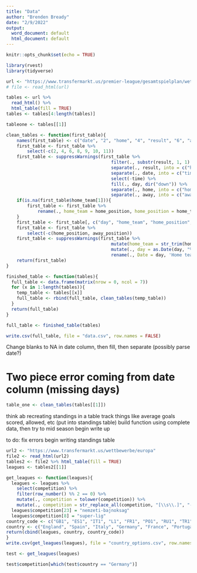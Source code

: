 ---
title: "Data"
author: "Brenden Bready"
date: "2/9/2022"
output:
  word_document: default
  html_document: default
---
```{r setup, include=FALSE}
knitr::opts_chunk$set(echo = TRUE)
```

```{r warning=FALSE}
library(rvest)
library(tidyverse)
```


```{r}
url <- "https://www.transfermarkt.us/premier-league/gesamtspielplan/wettbewerb/GB1/saison_id/2021"
# file <- read_html(url)
```



```{r}
tables <- url %>% 
  read_html() %>%
  html_table(fill = TRUE)
tables <- tables[4:length(tables)]
```

```{r}
tableone <- tables[[1]]
```


```{r}
clean_tables <- function(first_table){
    names(first_table) <- c("date", "2", "home", "4", "result", "6", "away", "8", "9", "10", "11")
    first_table <- first_table %>%
        select(-c(2, 4, 6, 8, 9, 10, 11))
    first_table <- suppressWarnings(first_table %>%
                                        filter(., substr(result, 1, 1) == "-" | substr(home, 1, 1) == "(") %>%
                                        separate(., result, into = c("home_score", "away_score"), sep = ":") %>%
                                        separate(., date, into = c("time", "day"), sep = "\t\t\t\t\t\t\t\t\t\t", fill = "right") %>%
                                        select(-time) %>%
                                        fill(., day, dir("down")) %>%
                                        separate(., home, into = c("home_position", "home_team"), sep = "\\)") %>%
                                        separate(., away, into = c("away_team", "away_position"), sep = "\\("))
    if(is.na(first_table$home_team[1])){
        first_table <- first_table %>%
            rename(., home_team = home_position, home_position = home_team)
    }
    first_table <- first_table[, c("day", "home_team", "home_position", "home_score", "away_score", "away_team", "away_position")]
    first_table <- first_table %>%
        select(-c(home_position, away_position))
    first_table <- suppressWarnings(first_table %>%
                                        mutate(home_team = str_trim(home_team, "both"), away_team = str_trim(away_team, "both"), home_score = as.numeric(home_score), away_score = as.numeric(away_score), day = str_trim(day, "both")) %>%
                                        mutate(., day = as.Date(day, "%m/%d/%y")) %>%
                                        rename(., Date = day, 'Home team' = home_team, 'Away team' = away_team, 'Home score' = home_score, 'Away score' = away_score))
    return(first_table)
}
```

```{r}
finished_table <- function(tables){
  full_table <- data.frame(matrix(nrow = 0, ncol = 7))
  for (x in 1:length(tables)){
    temp_table <- tables[[x]]
    full_table <- rbind(full_table, clean_tables(temp_table))
  }
  return(full_table)
}
```

```{r}
full_table <- finished_table(tables)
```

```{r}
write.csv(full_table, file = "data.csv", row.names = FALSE)
```

Change blanks to NA in date column, then fill, then separate (possibly parse date?)

# Two piece error coming from date column (missing days)

```{r}
table_one <- clean_tables(tables[[1]])
```



think ab recreating standings in a table
track things like average goals scored, allowed, etc (put into standings table)
build function using complete data, then try to mid season
begin write up

to do:
fix errors
begin writing
standings table


```{r}
url2 <- "https://www.transfermarkt.us/wettbewerbe/europa"
file2 <- read_html(url2)
tables2 <- file2 %>% html_table(fill = TRUE)
leagues <- tables2[[1]]
```

```{r}
get_leagues <- function(leagues){
  leagues <- leagues %>%
    select(competition) %>%
    filter(row_number() %% 2 == 0) %>%
    mutate(., competition = tolower(competition)) %>%
    mutate(., competition = str_replace_all(competition, "[\\s\\.]", "-"))
  leagues$competition[23] = "nemzeti-bajnoksag"
  leagues$competition[8] = "super-lig"
country_code <- c("GB1", "ES1", "IT1", "L1", "FR1", "PO1", "RU1", "TR1", "NL1", "BE1", "UKR1", "A1", "GR1", "SC1", "C1", "KR1", "PL1", "TS1", "DK1", "SER1", "RO1", "SE1", "UNG1", "NO1", "ZYP1")
country <- c("England", "Spain", "Italy", "Germany", "France", "Portugal", "Russia", "Turkey", "Netherlands", "Belgium", "Ukraine", "Austria", "Greece", "Scotland", "Switzerland", "Croatia", "Poland", "Czech Republic", "Denmark", "Serbia", "Romania", "Sweden", "Hungary", "Norway", "Cyprus")
return(cbind(leagues, country, country_code))
}
write.csv(get_leagues(leagues), file = "country_options.csv", row.names = FALSE)
```

```{r}
test <- get_leagues(leagues)
```

```{r}
test$competition[which(test$country == "Germany")]
```




